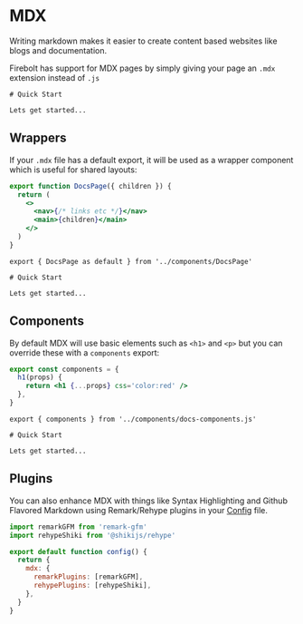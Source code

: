 
# MDX

Writing markdown makes it easier to create content based websites like blogs and documentation.

Firebolt has support for MDX pages by simply giving your page an `.mdx` extension instead of `.js`

```mdx title='pages/docs_quick-start.mdx' lineNumbers
# Quick Start

Lets get started...
```

## Wrappers

If your `.mdx` file has a default export, it will be used as a wrapper component which is useful for shared layouts:

```jsx title='components/DocsPage.js' lineNumbers
export function DocsPage({ children }) {
  return (
    <>
      <nav>{/* links etc */}</nav>
      <main>{children}</main>
    </>
  )
}
```

```mdx title='pages/docs_quick-start.mdx' lineNumbers
export { DocsPage as default } from '../components/DocsPage'

# Quick Start

Lets get started...
```

## Components

By default MDX will use basic elements such as `<h1>` and `<p>` but you can override these with a `components` export:

```jsx title='components/docs-components.js' lineNumbers
export const components = {
  h1(props) {
    return <h1 {...props} css='color:red' />
  },
}
```

```mdx title='pages/docs_quick-start.mdx' lineNumbers
export { components } from '../components/docs-components.js'

# Quick Start

Lets get started...
```

## Plugins

You can also enhance MDX with things like Syntax Highlighting and Github Flavored Markdown using Remark/Rehype plugins in your [Config](/docs/config) file.

```jsx title='firebolt.config.js' lineNumbers
import remarkGFM from 'remark-gfm'
import rehypeShiki from '@shikijs/rehype'

export default function config() {
  return {
    mdx: {
      remarkPlugins: [remarkGFM],
      rehypePlugins: [rehypeShiki],
    },
  }
}
```
